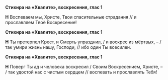 **Стихира на «Хвалите», воскресения, глас 1**

**Н** Воспеваем мы, Христе, Твои спасительные страдания // и прославляем Твоё Воскресение!

**Стихира на «Хвалите», воскресения, глас 1**

**Н** Ты претерпел Крест, и Смерть упразднил, / и воскрес из мёртвых, – / так умири жизнь нашу, Господи, // ибо один Ты всесилен.

**Стихира на «Хвалите», воскресения, глас 1**

**Н** Поверг Ты ад и человека воскресил / Своим Воскресением, Христе, – / так удостой нас с чистым сердцем // воспевать и прославлять Тебя!
